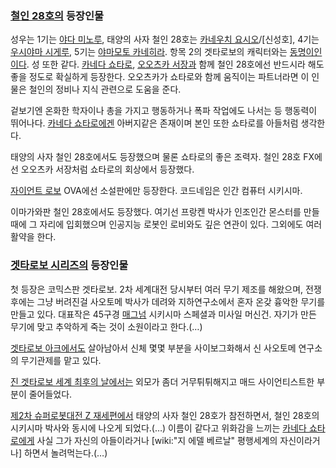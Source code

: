 === [[철인 28호]]의 등장인물 ===
성우는 1기는 [[야다 미노루]], 태양의 사자 철인 28호는 [[카네우치 요시오]]/[신성호], 4기는 [[우시야마 시게루]], 5기는 [[야마모토 카네히라]]. 항목 2의 겟타로보의 캐릭터와는 [[동명이인]]이다. 성 또한 같다. [[카네다 쇼타로]], [[오오츠카 서장]]과 함께 철인 28호에선 반드시라 해도 좋을 정도로 확실하게 등장한다. 오오츠카가 쇼타로와 함께 움직이는 파트너라면 이 인물은 철인의 정비나 지식 관련으로 도움을 준다.

겉보기엔 온화한 학자이나 총을 가지고 행동하거나 폭파 작업에도 나서는 등 행동력이 뛰어나다. [[카네다 쇼타로]]에겐 아버지같은 존재이며 본인 또한 쇼타로를 아들처럼 생각한다.

태양의 사자 철인 28호에서도 등장했으며 물론 쇼타로의 좋은 조력자. 철인 28호 FX에선 오오츠카 서장처럼 쇼타로의 회상에서 등장했다.

[[자이언트 로보]] OVA에선 소설판에만 등장한다. 코드네임은 인간 컴퓨터 시키시마.

이마가와판 철인 28호에서도 등장했다. 여기선 프랑켄 박사가 인조인간 몬스터를 만들 때에 그 자리에 입회했으며 인공지능 로봇인 로비와도 깊은 연관이 있다. 그외에도 여러 활약을 한다.

=== [[겟타로보 시리즈]]의 등장인물 ===
첫 등장은 코믹스판 겟타로보. 2차 세계대전 당시부터 여러 무기 제조를 해왔으며, 전쟁 후에는 그냥 버려진걸 사오토메 박사가 데려와 지하연구소에서 혼자 온갖 흉악한 무기를 만들고 있다. 대표작은 45구경 [[매그넘]] 시키시마 스페셜과 미사일 머신건. 자기가 만든 무기에 맞고 추악하게 죽는 것이 소원이라고 한다.(…)

[[겟타로보 아크]]에서도 살아남아서 신체 몇몇 부분을 사이보그화해서 신 사오토메 연구소의 무기관제를 맡고 있다.

[[진 겟타로보 세계 최후의 날]]에서는 외모가 좀더 거무튀튀해지고 매드 사이언티스트한 부분이 줄어들었다.

[[제2차 슈퍼로봇대전 Z 재세편]]에서 태양의 사자 철인 28호가 참전하면서, 철인 28호의 시키시마 박사와 동시에 나오게 되었다.(…) 이름이 같다고 위화감을 느끼는 [[카네다 쇼타로]]에게 사실 그가 자신의 아들이라거나 [wiki:"지 에델 베르날" 평행세계의 자신이라거나] 하면서 놀려먹는다.(…)
